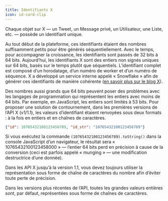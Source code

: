 ```yaml
---
title: Identifiants X
icon: id-card-clip
---
```


Chaque objet sur X — un Tweet, un Message privé, un Utilisateur, une Liste, etc. — possède un identifiant unique.

Au tout début de la plateforme, ces identifiants étaient des nombres suffisamment petits pour être générés séquentiellement. Avec le temps, pour accompagner la croissance, les identifiants sont passés de 32 bits à 64 bits. Aujourd’hui, les identifiants X sont des entiers non signés uniques sur 64 bits, basés sur le temps plutôt que séquentiels. L’identifiant complet est composé d’un horodatage, d’un numéro de worker et d’un numéro de séquence. X a développé un service interne appelé « Snowflake » afin de générer ces identifiants de manière cohérente ([en savoir plus sur le blog X](https://blog.x.com/engineering/en_us/a/2010/announcing-snowflake.html)).

Des nombres aussi grands que 64 bits peuvent poser des problèmes avec les langages de programmation qui représentent les entiers avec moins de 64 bits. Par exemple, en JavaScript, les entiers sont limités à 53 bits. Pour proposer une solution de contournement, dans les premières versions de l’API X (v1/1.1), les valeurs d’identifiant étaient renvoyées sous deux formats : à la fois en entiers et en chaînes de caractères.

```json
{"id": 10765432100123456789, "id_str": "10765432100123456789"}
```

Si vous exécutez la commande `(10765432100123456789).toString()` dans la console JavaScript d’un navigateur, le résultat sera « 10765432100123458000 » — l’entier 64 bits perd en précision à cause de la conversion (ceci est parfois appelé « munging » — une modification destructrice d’une donnée).

Dans les API X jusqu’à la version 1.1, vous devez toujours utiliser la représentation sous forme de chaîne de caractères du nombre afin d’éviter toute perte de précision.

Dans les versions plus récentes de l’API, toutes les grandes valeurs entières sont, par défaut, représentées sous forme de chaînes de caractères.